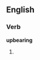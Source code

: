 ==English==

===Verb===
'''upbearing'''

# {{present participle of|[[upbear]]}}
{{anagrams:en/abeginpru}}
